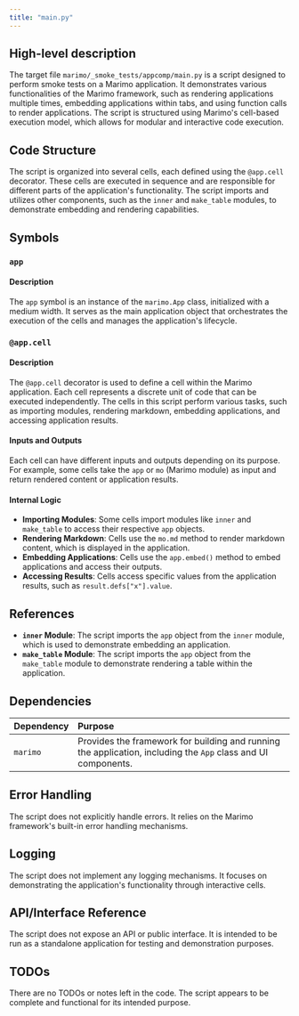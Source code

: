 ```yaml
---
title: "main.py"
---
```


## High-level description

The target file `marimo/_smoke_tests/appcomp/main.py` is a script designed to perform smoke tests on a Marimo application. It demonstrates various functionalities of the Marimo framework, such as rendering applications multiple times, embedding applications within tabs, and using function calls to render applications. The script is structured using Marimo's cell-based execution model, which allows for modular and interactive code execution.

## Code Structure

The script is organized into several cells, each defined using the `@app.cell` decorator. These cells are executed in sequence and are responsible for different parts of the application's functionality. The script imports and utilizes other components, such as the `inner` and `make_table` modules, to demonstrate embedding and rendering capabilities.

## Symbols

### `app`
#### Description
The `app` symbol is an instance of the `marimo.App` class, initialized with a medium width. It serves as the main application object that orchestrates the execution of the cells and manages the application's lifecycle.

### `@app.cell`
#### Description
The `@app.cell` decorator is used to define a cell within the Marimo application. Each cell represents a discrete unit of code that can be executed independently. The cells in this script perform various tasks, such as importing modules, rendering markdown, embedding applications, and accessing application results.

#### Inputs and Outputs
Each cell can have different inputs and outputs depending on its purpose. For example, some cells take the `app` or `mo` (Marimo module) as input and return rendered content or application results.

#### Internal Logic
- **Importing Modules**: Some cells import modules like `inner` and `make_table` to access their respective `app` objects.
- **Rendering Markdown**: Cells use the `mo.md` method to render markdown content, which is displayed in the application.
- **Embedding Applications**: Cells use the `app.embed()` method to embed applications and access their outputs.
- **Accessing Results**: Cells access specific values from the application results, such as `result.defs["x"].value`.

## References

- **`inner` Module**: The script imports the `app` object from the `inner` module, which is used to demonstrate embedding an application.
- **`make_table` Module**: The script imports the `app` object from the `make_table` module to demonstrate rendering a table within the application.

## Dependencies

| Dependency | Purpose |
|:-----------|:--------|
| `marimo`   | Provides the framework for building and running the application, including the `App` class and UI components. |

## Error Handling

The script does not explicitly handle errors. It relies on the Marimo framework's built-in error handling mechanisms.

## Logging

The script does not implement any logging mechanisms. It focuses on demonstrating the application's functionality through interactive cells.

## API/Interface Reference

The script does not expose an API or public interface. It is intended to be run as a standalone application for testing and demonstration purposes.

## TODOs

There are no TODOs or notes left in the code. The script appears to be complete and functional for its intended purpose.